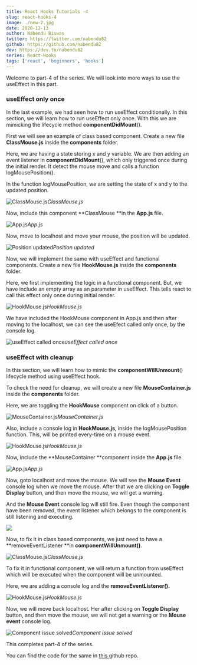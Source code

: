 ```yaml
---
title: React Hooks Tutorials -4
slug: react-hooks-4
image: ./new-2.jpg
date: 2020-12-13
author: Nabendu Biswas
twitter: https://twitter.com/nabendu82
github: https://github.com/nabendu82
dev: https://dev.to/nabendu82
series: React-Hooks
tags: ['react', 'beginners', 'hooks']
---
```


Welcome to part-4 of the series. We will look into more ways to use the useEffect in this part.

### useEffect only once

In the last example, we had seen how to run useEffect conditionally. In this section, we will learn how to run useEffect only once. With this we are mimicking the lifecycle method **componentDidMount**().

First we will see an example of class based component. Create a new file **ClassMouse.js** inside the **components** folder.

Here, we are having a state storing x and y variable. We are then adding an event listener in **componentDidMount**(), which only triggered once during the initial render. It detect the mouse move and calls a function logMousePosition().

In the function logMousePosition, we are setting the state of x and y to the updated position.

![ClassMouse.js](https://ik.imagekit.io/thewebdev/React-Hooks/4/1_EYUIZPvkp_.png)*ClassMouse.js*

Now, include this component **ClassMouse **in the **App.js** file.

![App.js](https://ik.imagekit.io/thewebdev/React-Hooks/4/2_DKTfbs7wpg.png)*App.js*

Now, move to localhost and move your mouse, the position will be updated.

![Position updated](https://ik.imagekit.io/thewebdev/React-Hooks/4/3_uUodYXoFa.png)*Position updated*

Now, we will implement the same with useEffect and functional components. Create a new file **HookMouse.js** inside the **components** folder.

Here, we first implementing the logic in a functional component. But, we have include an empty array as an parameter in useEffect. This tells react to call this effect only once during initial render.

![HookMouse.js](https://ik.imagekit.io/thewebdev/React-Hooks/4/4_hldnlKpBF8.png)*HookMouse.js*

We have included the HookMouse component in App.js and then after moving to the localhost, we can see the useEfect called only once, by the console log.

![useEffect called once](https://ik.imagekit.io/thewebdev/React-Hooks/4/5_sauxv57xcf.png)*useEffect called once*

### useEffect with cleanup

In this section, we will learn how to mimic the **componentWillUnmount**() lifecycle method using useEffect hook.

To check the need for cleanup, we will create a new file **MouseContainer.js** inside the **components** folder.

Here, we are toggling the **HookMouse** component on click of a button.

![MouseContainer.js](https://ik.imagekit.io/thewebdev/React-Hooks/4/6_X6uZB_sH-f.png)*MouseContainer.js*

Also, include a console log in **HookMouse.js**, inside the logMousePosition function. This, will be printed every-time on a mouse event.

![HookMouse.js](https://ik.imagekit.io/thewebdev/React-Hooks/4/7_4zpgQN73LY.png)*HookMouse.js*

Now, include the **MouseContainer **component inside the **App.js** file.

![App.js](https://ik.imagekit.io/thewebdev/React-Hooks/4/8_FTFyO827x.png)*App.js*

Now, goto localhost and move the mouse. We will see the **Mouse Event** console log when we move the mouse. After that we are clicking on **Toggle Display** button, and then move the mouse, we will get a warning.

And the **Mouse Event** console log will still fire. Even though the component have been removed, the event listener which belongs to the component is still listening and executing.

![](https://ik.imagekit.io/thewebdev/React-Hooks/4/9_-RSpTBVmwc.gif)

Now, to fix it in class based components, we just need to have a **removeEventListener **in **componentWillUnmount()**.

![ClassMouse.js](https://ik.imagekit.io/thewebdev/React-Hooks/4/10_l4NAiZfcHE.png)*ClassMouse.js*

To fix it in functional component, we will return a function from useEffect which will be executed when the component will be unmounted.

Here, we are adding a console log and the **removeEventListener().**

![HookMouse.js](https://ik.imagekit.io/thewebdev/React-Hooks/4/11_NG_Yuu1hOY.png)*HookMouse.js*

Now, we will move back localhost. Her after clicking on **Toggle Display** button, and then move the mouse, we will not get a warning or the **Mouse event** console log.

![Component issue solved](https://ik.imagekit.io/thewebdev/React-Hooks/4/12_fqCxfPzPn0.gif)*Component issue solved*

This completes part-4 of the series. 

You can find the code for the same in [this ](https://github.com/nabendu82/state-hook)github repo.
